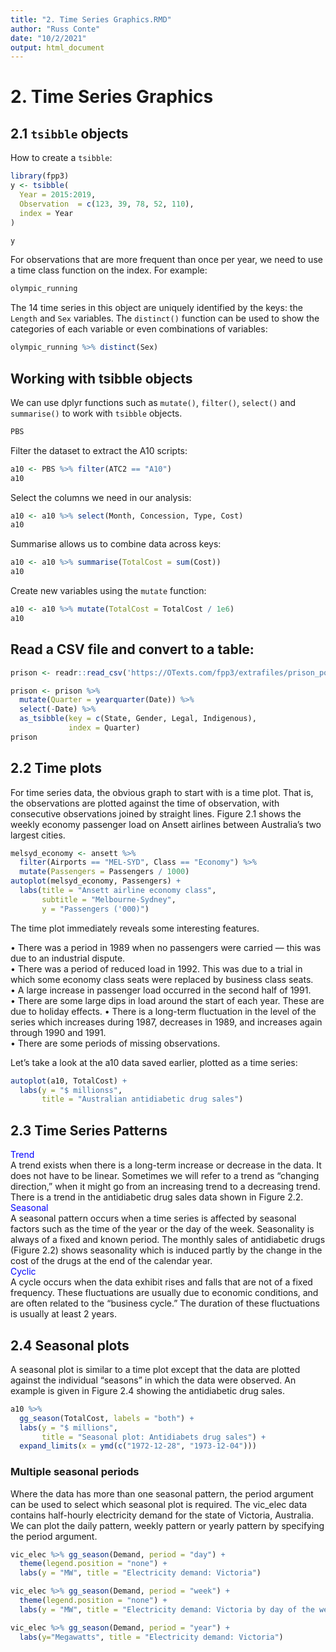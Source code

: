 ```yaml
---
title: "2. Time Series Graphics.RMD"
author: "Russ Conte"
date: "10/2/2021"
output: html_document
---
```


# 2. Time Series Graphics

## 2.1 `tsibble` objects

How to create a `tsibble`:

```r
library(fpp3)
y <- tsibble(
  Year = 2015:2019,
  Observation  = c(123, 39, 78, 52, 110),
  index = Year
)

y
```

For observations that are more frequent than once per year, we need to use a time class function on the index. For example:

```r
olympic_running

```

The 14 time series in this object are uniquely identified by the keys: the `Length` and `Sex` variables. The `distinct()` function can be used to show the categories of each variable or even combinations of variables:

```r
olympic_running %>% distinct(Sex)
```

## Working with tsibble objects

We can use dplyr functions such as `mutate()`, `filter()`, `select()` and `summarise()` to work with `tsibble` objects.

```r
PBS
```

Filter the dataset to extract the A10 scripts:

```r
a10 <- PBS %>% filter(ATC2 == "A10")
a10
```

Select the columns we need in our analysis:

```r
a10 <- a10 %>% select(Month, Concession, Type, Cost)
a10

```

Summarise allows us to combine data across keys:

```r
a10 <- a10 %>% summarise(TotalCost = sum(Cost))
a10
```

Create new variables using the `mutate` function:

```r
a10 <- a10 %>% mutate(TotalCost = TotalCost / 1e6)
a10
```

## Read a CSV file and convert to a table:

```r
prison <- readr::read_csv('https://OTexts.com/fpp3/extrafiles/prison_population.csv')

prison <- prison %>% 
  mutate(Quarter = yearquarter(Date)) %>% 
  select(-Date) %>% 
  as_tsibble(key = c(State, Gender, Legal, Indigenous),
             index = Quarter)
prison

```

## 2.2 Time plots

For time series data, the obvious graph to start with is a time plot. That is, the observations are plotted against the time of observation, with consecutive observations joined by straight lines. Figure 2.1 shows the weekly economy passenger load on Ansett airlines between Australia’s two largest cities.

```r
melsyd_economy <- ansett %>% 
  filter(Airports == "MEL-SYD", Class == "Economy") %>% 
  mutate(Passengers = Passengers / 1000)
autoplot(melsyd_economy, Passengers) +
  labs(title = "Ansett airline economy class",
       subtitle = "Melbourne-Sydney",
       y = "Passengers ('000)")
```

The time plot immediately reveals some interesting features.

• There was a period in 1989 when no passengers were carried — this was due to an industrial dispute.<br>
• There was a period of reduced load in 1992. This was due to a trial in which some economy class seats were replaced by business class seats.<br>
• A large increase in passenger load occurred in the second half of 1991.<br>
• There are some large dips in load around the start of each year. These are due to holiday effects.
• There is a long-term fluctuation in the level of the series which increases during 1987, decreases in 1989, and increases again through 1990 and 1991.<br>
• There are some periods of missing observations.<br>

Let's take a look at the a10 data saved earlier, plotted as a time series:

```r
autoplot(a10, TotalCost) +
  labs(y = "$ millionss",
       title = "Australian antidiabetic drug sales")

```

## 2.3 Time Series Patterns

<span style="color:#0000ff;">Trend</span><br>
A trend exists when there is a long-term increase or decrease in the data. It does not have to be linear. Sometimes we will refer to a trend as “changing direction,” when it might go from an increasing trend to a decreasing trend. There is a trend in the antidiabetic drug sales data shown in Figure 2.2.<br>
<span style="color:#0000ff;">Seasonal</span><br>
A seasonal pattern occurs when a time series is affected by seasonal factors such as the time of the year or the day of the week. Seasonality is always of a fixed and known period. The monthly sales of antidiabetic drugs (Figure 2.2) shows seasonality which is induced partly by the change in the cost of the drugs at the end of the calendar year.<br>
<span style="color:#0000ff;">Cyclic</span><br>
A cycle occurs when the data exhibit rises and falls that are not of a fixed frequency. These fluctuations are usually due to economic conditions, and are often related to the “business cycle.” The duration of these fluctuations is usually at least 2 years.<br>

## 2.4 Seasonal plots

A seasonal plot is similar to a time plot except that the data are plotted against the individual “seasons” in which the data were observed. An example is given in Figure 2.4 showing the antidiabetic drug sales.

```r
a10 %>%
  gg_season(TotalCost, labels = "both") +
  labs(y = "$ millions",
       title = "Seasonal plot: Antidiabets drug sales") +
  expand_limits(x = ymd(c("1972-12-28", "1973-12-04")))
```

### Multiple seasonal periods

Where the data has more than one seasonal pattern, the period argument can be used to select which seasonal plot is required. The vic_elec data contains half-hourly electricity demand for the state of Victoria, Australia. We can plot the daily pattern, weekly pattern or yearly pattern by specifying the period argument.

```r
vic_elec %>% gg_season(Demand, period = "day") +
  theme(legend.position = "none") +
  labs(y = "MW", title = "Electricity demand: Victoria")

```



```r

vic_elec %>% gg_season(Demand, period = "week") +
  theme(legend.position = "none") +
  labs(y = "MW", title = "Electricity demand: Victoria by day of the week")

```

```r

vic_elec %>% gg_season(Demand, period = "year") +
  labs(y="Megawatts", title = "Electricity demand: Victoria") 

```

